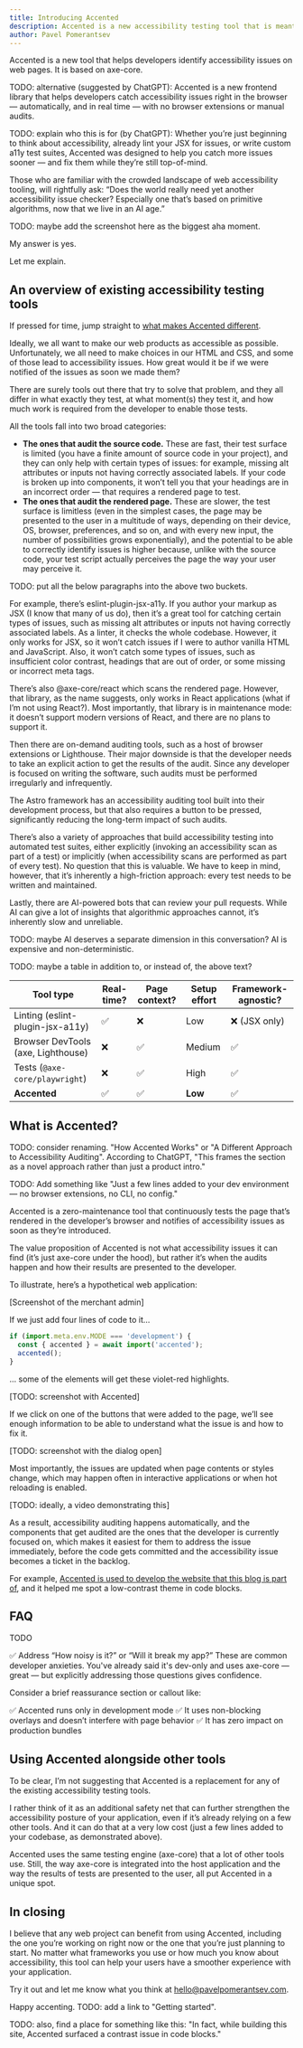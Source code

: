 ```yaml
---
title: Introducing Accented
description: Accented is a new accessibility testing tool that is meant to complement, not replace, existing solutions, and to make it even easier to catch a lot of accessibility issues as soon as they get introduced.
author: Pavel Pomerantsev
---
```

Accented is a new tool that helps developers identify accessibility issues on web pages. It is based on axe-core.

TODO: alternative (suggested by ChatGPT): Accented is a new frontend library that helps developers catch accessibility issues right in the browser — automatically, and in real time — with no browser extensions or manual audits.

TODO: explain who this is for (by ChatGPT):
Whether you’re just beginning to think about accessibility, already lint your JSX for issues, or write custom a11y test suites, Accented was designed to help you catch more issues sooner — and fix them while they’re still top-of-mind.

Those who are familiar with the crowded landscape of web accessibility tooling, will rightfully ask: “Does the world really need yet another accessibility issue checker? Especially one that’s based on primitive algorithms, now that we live in an AI age.”

TODO: maybe add the screenshot here as the biggest aha moment.

My answer is yes.

Let me explain.

## An overview of existing accessibility testing tools

If pressed for time, jump straight to [what makes Accented different](#what-is-accented).

Ideally, we all want to make our web products as accessible as possible. Unfortunately, we all need to make choices in our HTML and CSS, and some of those lead to accessibility issues. How great would it be if we were notified of the issues as soon we made them?

There are surely tools out there that try to solve that problem, and they all differ in what exactly they test, at what moment(s) they test it, and how much work is required from the developer to enable those tests.

All the tools fall into two broad categories:

- **The ones that audit the source code.** These are fast, their test surface is limited (you have a finite amount of source code in your project), and they can only help with certain types of issues: for example, missing alt attributes or inputs not having correctly associated labels. If your code is broken up into components, it won’t tell you that your headings are in an incorrect order — that requires a rendered page to test.
- **The ones that audit the rendered page.** These are slower, the test surface is limitless (even in the simplest cases, the page may be presented to the user in a multitude of ways, depending on their device, OS, browser, preferences, and so on, and with every new input, the number of possibilities grows exponentially), and the potential to be able to correctly identify issues is higher because, unlike with the source code, your test script actually perceives the page the way your user may perceive it.

TODO: put all the below paragraphs into the above two buckets.

For example, there’s eslint-plugin-jsx-a11y. If you author your markup as JSX (I know that many of us do), then it’s a great tool for catching certain types of issues, such as missing alt attributes or inputs not having correctly associated labels. As a linter, it checks the whole codebase. However, it only works for JSX, so it won’t catch issues if I were to author vanilla HTML and JavaScript. Also, it won’t catch some types of issues, such as insufficient color contrast, headings that are out of order, or some missing or incorrect meta tags.

There’s also @axe-core/react which scans the rendered page. However, that library, as the name suggests, only works in React applications (what if I’m not using React?). Most importantly, that library is in maintenance mode: it doesn’t support modern versions of React, and there are no plans to support it.

Then there are on-demand auditing tools, such as a host of browser extensions or Lighthouse. Their major downside is that the developer needs to take an explicit action to get the results of the audit. Since any developer is focused on writing the software, such audits must be performed irregularly and infrequently.

The Astro framework has an accessibility auditing tool built into their development process, but that also requires a button to be pressed, significantly reducing the long-term impact of such audits.

There’s also a variety of approaches that build accessibility testing into automated test suites, either explicitly (invoking an accessibility scan as part of a test) or implicitly (when accessibility scans are performed as part of every test). No question that this is valuable. We have to keep in mind, however, that it’s inherently a high-friction approach: every test needs to be written and maintained.

Lastly, there are AI-powered bots that can review your pull requests. While AI can give a lot of insights that algorithmic approaches cannot, it’s inherently slow and unreliable.

TODO: maybe AI deserves a separate dimension in this conversation? AI is expensive and non-deterministic.

TODO: maybe a table in addition to, or instead of, the above text?

| Tool type                          | Real-time? | Page context? | Setup effort | Framework-agnostic? |
| ---------------------------------- | ---------- | ------------- | ------------ | ------------------- |
| Linting (eslint-plugin-jsx-a11y)   | ✅          | ❌             | Low          | ❌ (JSX only)        |
| Browser DevTools (axe, Lighthouse) | ❌          | ✅             | Medium       | ✅                   |
| Tests (`@axe-core/playwright`)     | ❌          | ✅             | High         | ✅                   |
| **Accented**                       | ✅          | ✅             | **Low**      | ✅                   |


## What is Accented?

TODO: consider renaming. "How Accented Works" or "A Different Approach to Accessibility Auditing".
According to ChatGPT, "This frames the section as a novel approach rather than just a product intro."

TODO: Add something like "Just a few lines added to your dev environment — no browser extensions, no CLI, no config."

Accented is a zero-maintenance tool that continuously tests the page that’s rendered in the developer’s browser and notifies of accessibility issues as soon as they’re introduced.

The value proposition of Accented is not what accessibility issues it can find (it’s just axe-core under the hood), but rather it’s when the audits happen and how their results are presented to the developer.

To illustrate, here’s a hypothetical web application:

[Screenshot of the merchant admin]

If we just add four lines of code to it…

```js
if (import.meta.env.MODE === 'development') {
  const { accented } = await import('accented');
  accented();
}
```

… some of the elements will get these violet-red highlights.

[TODO: screenshot with Accented]

If we click on one of the buttons that were added to the page, we’ll see enough information to be able to understand what the issue is and how to fix it.

[TODO: screenshot with the dialog open]

Most importantly, the issues are updated when page contents or styles change, which may happen often in interactive applications or when hot reloading is enabled.

[TODO: ideally, a video demonstrating this]

As a result, accessibility auditing happens automatically, and the components that get audited are the ones that the developer is currently focused on, which makes it easiest for them to address the issue immediately, before the code gets committed and the accessibility issue becomes a ticket in the backlog.

For example, [Accented is used to develop the website that this blog is part of](https://github.com/pomerantsev/accented/blob/3107b9106a330539df8d6d59e5cf1479b1eb33b5/packages/website/src/components/Accented.astro), and it helped me spot a low-contrast theme in code blocks.

## FAQ

TODO

✅ Address “How noisy is it?” or “Will it break my app?”
These are common developer anxieties. You've already said it's dev-only and uses axe-core — great — but explicitly addressing those questions gives confidence.

Consider a brief reassurance section or callout like:

✅ Accented runs only in development mode
✅ It uses non-blocking overlays and doesn’t interfere with page behavior
✅ It has zero impact on production bundles

## Using Accented alongside other tools

To be clear, I’m not suggesting that Accented is a replacement for any of the existing accessibility testing tools.

I rather think of it as an additional safety net that can further strengthen the accessibility posture of your application, even if it’s already relying on a few other tools. And it can do that at a very low cost (just a few lines added to your codebase, as demonstrated above).

Accented uses the same testing engine (axe-core) that a lot of other tools use. Still, the way axe-core is integrated into the host application and the way the results of tests are presented to the user, all put Accented in a unique spot.

## In closing

I believe that any web project can benefit from using Accented, including the one you’re working on right now or the one that you’re just planning to start. No matter what frameworks you use or how much you know about accessibility, this tool can help your users have a smoother experience with your application.

Try it out and let me know what you think at [hello@pavelpomerantsev.com](mailto:hello@pavelpomerantsev.com).

Happy accenting.
TODO: add a link to "Getting started".

TODO: also, find a place for something like this: "In fact, while building this site, Accented surfaced a contrast issue in code blocks."
